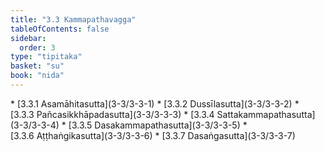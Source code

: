 ```yaml
---
title: "3.3 Kammapathavagga"
tableOfContents: false
sidebar:
  order: 3
type: "tipitaka"
basket: "su"
book: "nida"
---
```



<DynamicBreadcrumb />



<TableOfContents book="nida" section="3.3">
* [3.3.1 Asamāhitasutta](3-3/3-3-1)
* [3.3.2 Dussīlasutta](3-3/3-3-2)
* [3.3.3 Pañcasikkhāpadasutta](3-3/3-3-3)
* [3.3.4 Sattakammapathasutta](3-3/3-3-4)
* [3.3.5 Dasakammapathasutta](3-3/3-3-5)
* [3.3.6 Aṭṭhaṅgikasutta](3-3/3-3-6)
* [3.3.7 Dasaṅgasutta](3-3/3-3-7)
</TableOfContents>